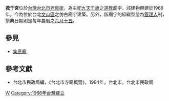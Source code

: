 '''救千宮'''位於[[台灣|台灣]][[台北市|台北市]][[老泉街|老泉街]]，為主祀[[九天千歲|九天千歲]]之[[道教|道教]]廟宇。該建物興建於1966年，今為位於台北[[文山區|文山區]]之仿古廟宇建築。另外，該廟宇的組織型態為[[管理人|管理人]]制，祭典日期則是每年農曆之[[六月十五|六月十五]]。
==參見==
*[[集應廟|集應廟]]
==參考文獻==
*台北市民政局編，《台北市寺廟概覽》，1994年，台北市，台北市民政局

[[Category:文山區廟宇|W]]
[[Category:1966年台灣建立|Category:1966年台灣建立]]